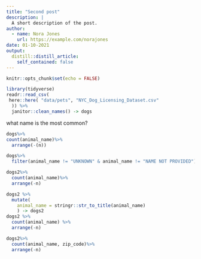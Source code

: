 ```yaml
---
title: "Second post"
description: |
  A short description of the post.
author:
  - name: Nora Jones
    url: https://example.com/norajones
date: 01-10-2021
output:
  distill::distill_article:
    self_contained: false
---
```



```r
knitr::opts_chunk$set(echo = FALSE)
```

```r
library(tidyverse)
readr::read_csv(
 here::here( "data/pets", "NYC_Dog_Licensing_Dataset.csv"
  )) %>%
  janitor::clean_names() -> dogs
```
what name is the most common?
```r
dogs%>%
count(animal_name)%>%
  arrange(-(n))
```
```r
dogs%>%
  filter(animal_name != "UNKNOWN" & animal_name != "NAME NOT PROVIDED") -> dogs2
```
```r
dogs2%>%
  count(animal_name)%>%
  arrange(-n)
```
```r
dogs2 %>%
  mutate(
    animal_name = stringr::str_to_title(animal_name)
    ) -> dogs2
dogs2 %>%
  count(animal_name) %>%
  arrange(-n)
```
```r
dogs2%>%
  count(animal_name, zip_code)%>%
  arrange(-n)
```

